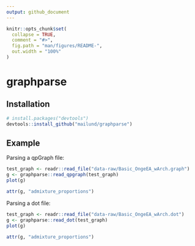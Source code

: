 ```yaml
---
output: github_document
---
```


<!-- README.md is generated from README.Rmd. Please edit that file -->

```r
knitr::opts_chunk$set(
  collapse = TRUE,
  comment = "#>",
  fig.path = "man/figures/README-",
  out.width = "100%"
)
```

# graphparse


## Installation

``` r
# install.packages("devtools")
devtools::install_github("mailund/graphparse")
```

## Example

Parsing a qpGraph file:

```r
test_graph <- readr::read_file("data-raw/Basic_OngeEA_wArch.graph")
g <- graphparse::read_qpgraph(test_graph)
plot(g)
```

```r
attr(g, "admixture_proportions")
```

Parsing a dot file:

```r
test_graph <- readr::read_file("data-raw/Basic_OngeEA_wArch.dot")
g <- graphparse::read_dot(test_graph)
plot(g)
```

```r
attr(g, "admixture_proportions")
```
